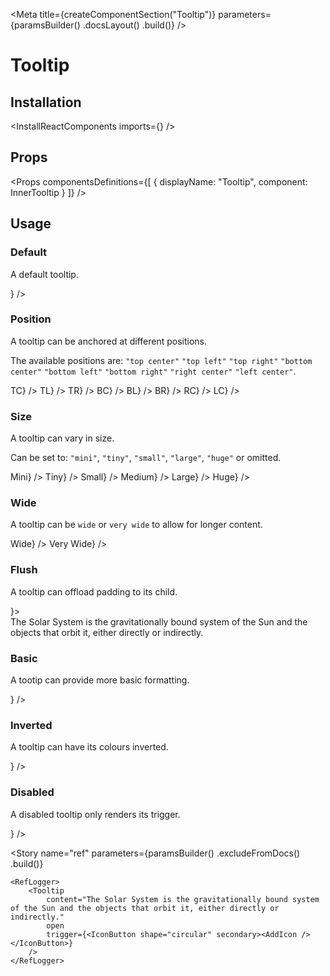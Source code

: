 
<Meta
    title={createComponentSection("Tooltip")}
    parameters={paramsBuilder()
        .docsLayout(<ReactComponentsLayout semanticPath="/modules/popup" />)
        .build()}
/>

# Tooltip

## Installation

<InstallReactComponents imports={<Imports />} />

## Props

<HocWarning componentName="Popup" semanticPath="/modules/popup" />

<Props
    componentsDefinitions={[
        { displayName: "Tooltip", component: InnerTooltip }
    ]}
/>

## Usage

### Default

A default tooltip.

<Preview>
    <Story name="default">
        <Tooltip
            content="The Solar System is the gravitationally bound system of the Sun and the objects that orbit it, either directly or indirectly."
            trigger={<IconButton shape="circular"><AddIcon /></IconButton>}
        />
    </Story>
</Preview>

### Position

A tooltip can be anchored at different positions.

The available positions are: `"top center"` `"top left"` `"top right"` `"bottom center"` `"bottom left"` `"bottom right"` `"right center"` `"left center"`.

<Preview>
    <Story name="position">
        <div className="flex items-space-between">
            <Tooltip position="top center" content="The Solar System is the gravitationally bound system of the Sun and the objects that orbit it, either directly or indirectly." trigger={<Button color="secondary" shape="circular" size="large">TC</Button>} />
            <Tooltip position="top left" content="The Solar System is the gravitationally bound system of the Sun and the objects that orbit it, either directly or indirectly." trigger={<Button color="secondary" shape="circular" size="large">TL</Button>} />
            <Tooltip position="top right" content="The Solar System is the gravitationally bound system of the Sun and the objects that orbit it, either directly or indirectly." trigger={<Button color="secondary" shape="circular" size="large">TR</Button>} />
            <Tooltip position="bottom center" content="The Solar System is the gravitationally bound system of the Sun and the objects that orbit it, either directly or indirectly." trigger={<Button color="secondary" shape="circular" size="large">BC</Button>} />
            <Tooltip position="bottom left" content="The Solar System is the gravitationally bound system of the Sun and the objects that orbit it, either directly or indirectly." trigger={<Button color="secondary" shape="circular" size="large">BL</Button>} />
            <Tooltip position="bottom right" content="The Solar System is the gravitationally bound system of the Sun and the objects that orbit it, either directly or indirectly." trigger={<Button color="secondary" shape="circular" size="large">BR</Button>} />
            <Tooltip position="right center" content="The Solar System is the gravitationally bound system of the Sun and the objects that orbit it, either directly or indirectly." trigger={<Button color="secondary" shape="circular" size="large">RC</Button>} />
            <Tooltip position="left center" content="The Solar System is the gravitationally bound system of the Sun and the objects that orbit it, either directly or indirectly." trigger={<Button color="secondary" shape="circular" size="large">LC</Button>} />
        </div>
    </Story>
</Preview>

### Size

A tooltip can vary in size.

Can be set to: `"mini"`, `"tiny"`, `"small"`, `"large"`, `"huge"` or omitted.

<Preview>
    <Story name="size">
        <div className="flex items-space-between">
            <Tooltip size="mini" content="The Solar System is the gravitationally bound system of the Sun and the objects that orbit it, either directly or indirectly." trigger={<Button color="secondary">Mini</Button>} />
            <Tooltip size="tiny" content="The Solar System is the gravitationally bound system of the Sun and the objects that orbit it, either directly or indirectly." trigger={<Button color="secondary">Tiny</Button>} />
            <Tooltip size="small" content="The Solar System is the gravitationally bound system of the Sun and the objects that orbit it, either directly or indirectly." trigger={<Button color="secondary">Small</Button>} />
            <Tooltip content="The Solar System is the gravitationally bound system of the Sun and the objects that orbit it, either directly or indirectly." trigger={<Button color="secondary" >Medium</Button>} />
            <Tooltip size="large" content="The Solar System is the gravitationally bound system of the Sun and the objects that orbit it, either directly or indirectly." trigger={<Button color="secondary">Large</Button>} />
            <Tooltip size="huge" content="The Solar System is the gravitationally bound system of the Sun and the objects that orbit it, either directly or indirectly." trigger={<Button color="secondary">Huge</Button>} />
        </div>
    </Story>
</Preview>

### Wide

A tooltip can be `wide` or `very wide` to allow for longer content.

<Preview>
    <Story name="wide">
        <div className="flex items-space-between">
            <Tooltip
                wide
                content="The Solar System is the gravitationally bound system of the Sun and the objects that orbit it, either directly or indirectly."
                trigger={<Button color="secondary">Wide</Button>}
            />
            <Tooltip
                wide="very"
                content="The Solar System is the gravitationally bound system of the Sun and the objects that orbit it, either directly or indirectly."
                trigger={<Button color="secondary">Very Wide</Button>}
            />
        </div>
    </Story>
</Preview>

### Flush

A tooltip can offload padding to its child.

<Preview>
    <Story name="flush">
        <Tooltip flush trigger={<IconButton shape="circular"><AddIcon /></IconButton>}>
            <div className="pa10">
                The Solar System is the gravitationally bound system of the Sun and the objects that orbit it, either directly or indirectly.
            </div>
        </Tooltip>
    </Story>
</Preview>

### Basic

A tootip can provide more basic formatting.

<Preview>
    <Story name="basic">
        <Tooltip
            basic
            content="The Solar System is the gravitationally bound system of the Sun and the objects that orbit it, either directly or indirectly."
            trigger={<IconButton shape="circular"><AddIcon /></IconButton>}
        />
    </Story>
</Preview>

### Inverted

A tooltip can have its colours inverted.

<Preview>
    <Story name="inverted">
        <Tooltip
            inverted
            content="The Solar System is the gravitationally bound system of the Sun and the objects that orbit it, either directly or indirectly."
            trigger={<IconButton shape="circular"><AddIcon /></IconButton>}
        />
    </Story>
</Preview>

### Disabled

A disabled tooltip only renders its trigger.

<Preview>
    <Story name="disabled">
        <Tooltip
            disabled
            content="The Solar System is the gravitationally bound system of the Sun and the objects that orbit it, either directly or indirectly."
            trigger={<IconButton shape="circular"><AddIcon /></IconButton>}
        />
    </Story>
</Preview>

<Story
    name="ref"
    parameters={paramsBuilder()
        .excludeFromDocs()
        .build()}
>
    <RefLogger>
        <Tooltip
            content="The Solar System is the gravitationally bound system of the Sun and the objects that orbit it, either directly or indirectly."
            open
            trigger={<IconButton shape="circular" secondary><AddIcon /></IconButton>}
        />
    </RefLogger>
</Story>
